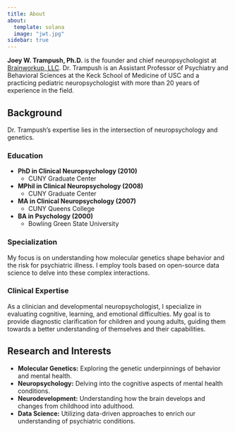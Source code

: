 ```yaml
---
title: About
about:
  template: solana
  image: "jwt.jpg"
sidebar: true
---  
```


**Joey W. Trampush, Ph.D.** is the founder and chief neuropsychologist at
[Brainworkup, LLC](https://brainworkup.org). Dr. Trampush is an Assistant
Professor
of Psychiatry and Behavioral Sciences at the Keck School of Medicine of USC and
a practicing pediatric neuropsychologist with more than 20 years of experience in the
field.

## Background

Dr. Trampush's expertise lies in the intersection of neuropsychology and genetics.

### Education

- **PhD in Clinical Neuropsychology (2010)**
  - CUNY Graduate Center
- **MPhil in Clinical Neuropsychology (2008)**
  - CUNY Graduate Center
- **MA in Clinical Neuropsychology (2007)**
  - CUNY Queens College
- **BA in Psychology (2000)**
  - Bowling Green State University

### Specialization

My focus is on understanding how molecular genetics shape behavior and the risk for psychiatric illness. I employ tools based on open-source data science to delve into these complex interactions. 

### Clinical Expertise

As a clinician and developmental neuropsychologist, I specialize in evaluating cognitive, learning, and emotional difficulties. My goal is to provide diagnostic clarification for children and young adults, guiding them towards a better understanding of themselves and their capabilities.

## Research and Interests

- **Molecular Genetics:** Exploring the genetic underpinnings of behavior and mental health.
- **Neuropsychology:** Delving into the cognitive aspects of mental health conditions.
- **Neurodevelopment:** Understanding how the brain develops and changes from childhood into adulthood.
- **Data Science:** Utilizing data-driven approaches to enrich our understanding of psychiatric conditions.



